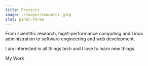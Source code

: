 ```yaml
---
title: Projects
image: ./images/computer.jpeg
slot: panel-three
---
```



From scientific research, hight-performance computing and Linux administration to software engineering and web development.

I am interested in all things tech and I love to learn new things.

<Link as="a" href="/projects" appearance="secondary" class="group w-fit">My Work<RightArrow class="transition-transform group-hover:translate-x-1" /></Link>
